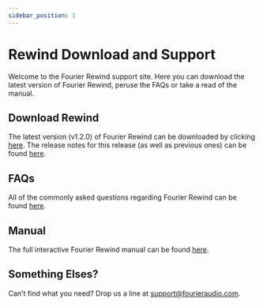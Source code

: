 ```yaml
---
sidebar_position: 1
---
```

# Rewind Download and Support

Welcome to the Fourier Rewind support site. Here you can download the latest version of Fourier Rewind,
peruse the FAQs or take a read of the manual.

## Download Rewind

The latest version (v1.2.0) of Fourier Rewind can be downloaded by clicking [here](https://downloads.fourieraudio.com/rewind/latest/FourierRewind-Latest.zip).
The release notes for this release (as well as previous ones) can be found [here](/docs/rewind/release_notes).

## FAQs

All of the commonly asked questions regarding Fourier Rewind can be found [here](/docs/rewind/faq).

## Manual

The full interactive Fourier Rewind manual can be found [here](/docs/rewind/manual/intro).

## Something Elses?

Can't find what you need? Drop us a line at [support@fourieraudio.com](mailto:support@fourieraudio.com).
